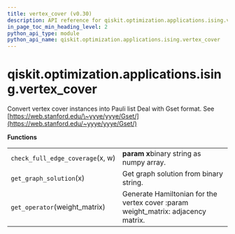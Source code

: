 ```yaml
---
title: vertex_cover (v0.30)
description: API reference for qiskit.optimization.applications.ising.vertex_cover in qiskit v0.30
in_page_toc_min_heading_level: 2
python_api_type: module
python_api_name: qiskit.optimization.applications.ising.vertex_cover
---
```


<span id="module-qiskit.optimization.applications.ising.vertex_cover" />

<span id="qiskit-optimization-applications-ising-vertex-cover" />

# qiskit.optimization.applications.ising.vertex\_cover

Convert vertex cover instances into Pauli list Deal with Gset format. See [https://web.stanford.edu/\~yyye/yyye/Gset/](https://web.stanford.edu/~yyye/yyye/Gset/)

**Functions**

|                                  |                                                                                    |
| -------------------------------- | ---------------------------------------------------------------------------------- |
| `check_full_edge_coverage`(x, w) | **param x**binary string as numpy array.                                           |
| `get_graph_solution`(x)          | Get graph solution from binary string.                                             |
| `get_operator`(weight\_matrix)   | Generate Hamiltonian for the vertex cover :param weight\_matrix: adjacency matrix. |

